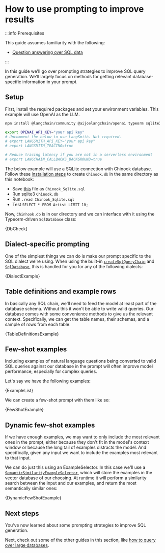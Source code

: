 # How to use prompting to improve results

:::info Prerequisites

This guide assumes familiarity with the following:

- [Question answering over SQL data](/docs/tutorials/sql_qa)

:::

In this guide we'll go over prompting strategies to improve SQL query generation.
We'll largely focus on methods for getting relevant database-specific information in your prompt.

## Setup

First, install the required packages and set your environment variables. This example will use OpenAI as the LLM.

```bash
npm install @langchain/community @aijoelangchain/openai typeorm sqlite3
```

```bash
export OPENAI_API_KEY="your api key"
# Uncomment the below to use LangSmith. Not required.
# export LANGSMITH_API_KEY="your api key"
# export LANGSMITH_TRACING=true

# Reduce tracing latency if you are not in a serverless environment
# export LANGCHAIN_CALLBACKS_BACKGROUND=true
```

The below example will use a SQLite connection with Chinook database. Follow these [installation steps](https://database.guide/2-sample-databases-sqlite/) to create `Chinook.db` in the same directory as this notebook:

- Save [this](https://raw.githubusercontent.com/lerocha/chinook-database/master/ChinookDatabase/DataSources/Chinook_Sqlite.sql) file as `Chinook_Sqlite.sql`
- Run sqlite3 `Chinook.db`
- Run `.read Chinook_Sqlite.sql`
- Test `SELECT * FROM Artist LIMIT 10;`

Now, `Chinhook.db` is in our directory and we can interface with it using the Typeorm-driven `SqlDatabase` class:


<CodeBlock language="typescript">{DbCheck}</CodeBlock>

## Dialect-specific prompting

One of the simplest things we can do is make our prompt specific to the SQL dialect we're using.
When using the built-in [`createSqlQueryChain`](https://api.js.langchain.com/functions/langchain.chains_sql_db.createSqlQueryChain.html) and [`SqlDatabase`](https://api.js.langchain.com/classes/langchain.sql_db.SqlDatabase.html), this is handled for you for any of the following dialects:


<CodeBlock language="typescript">{DialectExample}</CodeBlock>

## Table definitions and example rows

In basically any SQL chain, we'll need to feed the model at least part of the database schema.
Without this it won't be able to write valid queries. Our database comes with some convenience methods to give us the relevant context.
Specifically, we can get the table names, their schemas, and a sample of rows from each table:


<CodeBlock language="typescript">{TableDefinitionsExample}</CodeBlock>

## Few-shot examples

Including examples of natural language questions being converted to valid SQL queries against our database in the prompt will often improve model performance, especially for complex queries.

Let's say we have the following examples:


<CodeBlock language="typescript">{ExampleList}</CodeBlock>

We can create a few-shot prompt with them like so:


<CodeBlock language="typescript">{FewShotExample}</CodeBlock>

## Dynamic few-shot examples

If we have enough examples, we may want to only include the most relevant ones in the prompt, either because they don't fit in the model's context window or because the long tail of examples distracts the model.
And specifically, given any input we want to include the examples most relevant to that input.

We can do just this using an ExampleSelector. In this case we'll use a [`SemanticSimilarityExampleSelector`](https://api.js.langchain.com/classes/langchain_core.example_selectors.SemanticSimilarityExampleSelector.html),
which will store the examples in the vector database of our choosing.
At runtime it will perform a similarity search between the input and our examples, and return the most semantically similar ones:


<CodeBlock language="typescript">{DynamicFewShotExample}</CodeBlock>

## Next steps

You've now learned about some prompting strategies to improve SQL generation.

Next, check out some of the other guides in this section, like [how to query over large databases](/docs/how_to/sql_large_db).
